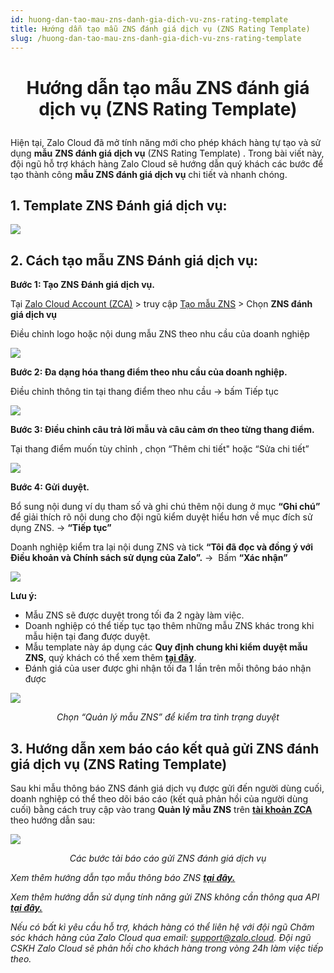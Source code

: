 ```yaml
---
id: huong-dan-tao-mau-zns-danh-gia-dich-vu-zns-rating-template
title: Hướng dẫn tạo mẫu ZNS đánh giá dịch vụ (ZNS Rating Template)
slug: /huong-dan-tao-mau-zns-danh-gia-dich-vu-zns-rating-template
---
```


# <p align="center">Hướng dẫn tạo mẫu ZNS đánh giá dịch vụ (ZNS Rating Template)</p>

Hiện tại, Zalo Cloud đã mở tính năng mới cho phép khách hàng tự tạo và sử dụng **mẫu** **ZNS đánh giá dịch vụ** (ZNS Rating Template) . Trong bài viết này, đội ngũ hỗ trợ khách hàng Zalo Cloud sẽ hướng dẫn quý khách các bước để tạo thành công **mẫu ZNS đánh giá dịch vụ** chi tiết và nhanh chóng.

## 1. Template ZNS Đánh giá dịch vụ:

<p style={{ textAlign: "center" }}>
  <img src="https://stc-oa.zdn.vn/uploads/e1c02cc7754564a64ab5a724ef5d5ed3.png" />
</p>

## 2. Cách tạo mẫu ZNS Đánh giá dịch vụ:

**Bước 1: Tạo ZNS Đánh giá dịch vụ.**

Tại [Zalo Cloud Account (ZCA)](https://account.zalo.cloud/) > truy cập [Tạo mẫu ZNS](https://account.zalo.cloud/tool/zns/createTemplate) > Chọn **ZNS đánh giá dịch vụ**

Điều chỉnh logo hoặc nội dung mẫu ZNS theo nhu cầu của doanh nghiệp

![](https://stc-oa.zdn.vn/uploads/9327c6daf388117e06a96e9abf251aa9.png)

**Bước 2: Đa dạng hóa thang điểm theo nhu cầu của doanh nghiệp.**

Điều chỉnh thông tin tại thang điểm theo nhu cầu → bấm Tiếp tục

![](https://stc-oa.zdn.vn/uploads/a34656f45c3303245afafae21065c9ef.png)

**Bước 3: Điều chỉnh câu trả lời mẫu và câu cảm ơn theo từng thang điểm.**

Tại thang điểm muốn tùy chỉnh , chọn “Thêm chi tiết" hoặc “Sửa chi tiết”

![](https://stc-oa.zdn.vn/uploads/cb85097f117c7fcc4a671c1c472ca5d0.png)

**Bước 4: Gửi duyệt.**

Bổ sung nội dung ví dụ tham số và ghi chú thêm nội dung ở mục **“Ghi chú”** để giải thích rõ nội dung cho đội ngũ kiểm duyệt hiểu hơn về mục đích sử dụng ZNS. → **“Tiếp tục”**

Doanh nghiệp kiểm tra lại nội dung ZNS và tick **“Tôi đã đọc và đồng ý với Điều khoản và Chính sách sử dụng của Zalo”.** →  Bấm **“Xác nhận”**

![](https://stc-oa.zdn.vn/uploads/449b8a029995f148c00e969a5c627c92.png)

**Lưu ý:**

- Mẫu ZNS sẽ được duyệt trong tối đa 2 ngày làm việc.
- Doanh nghiệp có thể tiếp tục tạo thêm những mẫu ZNS khác trong khi mẫu hiện tại đang được duyệt.
- Mẫu template này áp dụng các **Quy định chung khi kiểm duyệt mẫu ZNS**, quý khách có thể xem thêm [**tại đây**](https://zalo.cloud/news/quy-dinh-chung-khi-kiem-duyet-mau-tin-zns/baujzpyvjjrz7776m).
- Đánh giá của user được ghi nhận tối đa 1 lần trên mỗi thông báo nhận được

<p style={{ textAlign: "center" }}>
  <img src="https://stc-oa.zdn.vn/uploads/e7bfaac73431e37af79549e7fcc6f9b4.png" />
</p>

_<p align="center">Chọn “Quản lý mẫu ZNS” để kiểm tra tình trạng duyệt</p>_

## 3. Hướng dẫn xem báo cáo kết quả gửi ZNS đánh giá dịch vụ (ZNS Rating Template)

Sau khi mẫu thông báo ZNS đánh giá dịch vụ được gửi đến người dùng cuối, doanh nghiệp có thể theo dõi báo cáo (kết quả phản hồi của người dùng cuối) bằng cách truy cập vào trang **Quản lý mẫu ZNS** trên [**tài khoản ZCA**](https://account.zalo.cloud/QBU7GBG7N6WDDJAA8/spending/overview) theo hướng dẫn sau:

<p style={{ textAlign: "center" }}>
  <img src="https://stc-oa.zdn.vn/uploads/0610e1891794a6898fe866c88060e586.png" />
</p>

_<p align="center">Các bước tải báo cáo gửi ZNS đánh giá dịch vụ</p>_

_Xem thêm hướng dẫn tạo mẫu thông báo ZNS_ [_**tại đây.**_](https://zalo.cloud/blog/huong-dan-tao-mau-thong-bao-zns/aeubd8edy4g6bggevv)

_Xem thêm hướng dẫn sử dụng tính năng gửi ZNS không cần thông qua API_ [_**tại đây.**_](https://zalo.cloud/blog/huong-dan-su-dung-tinh-nang-gui-zns-khong-can-thong-qua-api-/pdujnyqpydqrepnq)

_Nếu có bất kì yêu cầu hỗ trợ, khách hàng có thể liên hệ với đội ngũ Chăm sóc khách hàng của Zalo Cloud qua email:_ [_support@zalo.cloud_](mailto:support@zalo.cloud)_. Đội ngũ CSKH Zalo Cloud sẽ phản hồi cho khách hàng trong vòng 24h làm việc tiếp theo._
